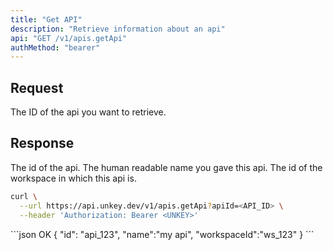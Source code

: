 ```yaml
---
title: "Get API"
description: "Retrieve information about an api"
api: "GET /v1/apis.getApi"
authMethod: "bearer"
---
```


## Request

<ParamField query="apiId" type="string" required>
  The ID of the api you want to retrieve.
</ParamField>

## Response

<ResponseField name="id" type="string" required>
  The id of the api.
</ResponseField>

<ResponseField name="name" type="string" required>
  The human readable name you gave this api.
</ResponseField>

<ResponseField name="workspaceId" type="string" required>
  The id of the workspace in which this api is.
</ResponseField>

<RequestExample>

```sh
curl \
  --url https://api.unkey.dev/v1/apis.getApi?apiId=<API_ID> \
  --header 'Authorization: Bearer <UNKEY>'
```

</RequestExample>

<ResponseExample>
```json OK
{
  "id": "api_123",
  "name":"my api",
  "workspaceId":"ws_123"
}
```

</ResponseExample>
